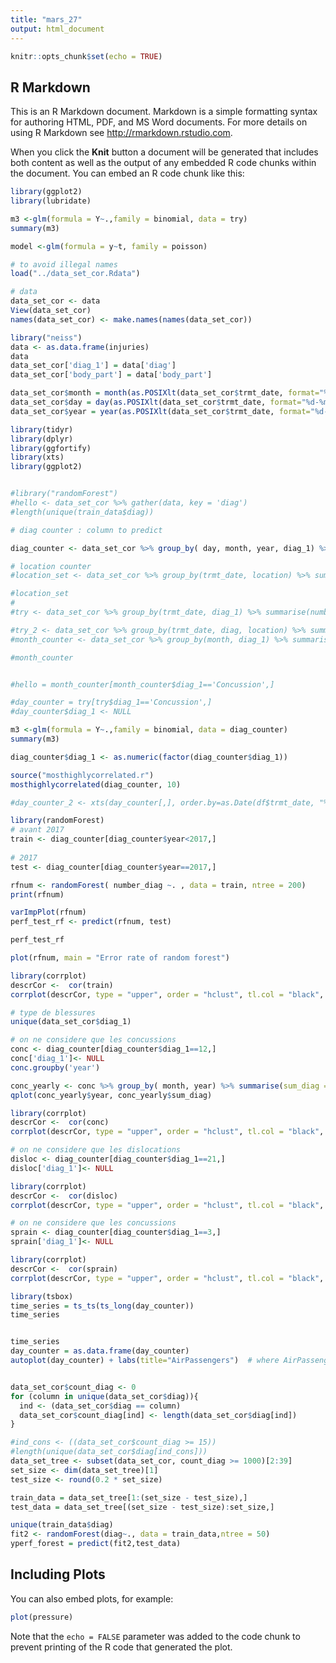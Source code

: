 ```yaml
---
title: "mars_27"
output: html_document
---
```


```r
knitr::opts_chunk$set(echo = TRUE)
```

## R Markdown

This is an R Markdown document. Markdown is a simple formatting syntax for authoring HTML, PDF, and MS Word documents. For more details on using R Markdown see <http://rmarkdown.rstudio.com>.

When you click the **Knit** button a document will be generated that includes both content as well as the output of any embedded R code chunks within the document. You can embed an R code chunk like this:

```r

library(ggplot2)
library(lubridate)

m3 <-glm(formula = Y~.,family = binomial, data = try)
summary(m3)

model <-glm(formula = y~t, family = poisson)

# to avoid illegal names
load("../data_set_cor.Rdata")

# data 
data_set_cor <- data
View(data_set_cor)
names(data_set_cor) <- make.names(names(data_set_cor))

library("neiss")
data <- as.data.frame(injuries)
data
data_set_cor['diag_1'] = data['diag']
data_set_cor['body_part'] = data['body_part']

data_set_cor$month = month(as.POSIXlt(data_set_cor$trmt_date, format="%d-%m-%Y"))
data_set_cor$day = day(as.POSIXlt(data_set_cor$trmt_date, format="%d-%m-%Y"))
data_set_cor$year = year(as.POSIXlt(data_set_cor$trmt_date, format="%d-%m-%Y"))

library(tidyr)
library(dplyr)
library(ggfortify)
library(xts)
library(ggplot2)


#library("randomForest")
#hello <- data_set_cor %>% gather(data, key = 'diag')
#length(unique(train_data$diag))

# diag counter : column to predict 

diag_counter <- data_set_cor %>% group_by( day, month, year, diag_1) %>% summarise(number_diag = n()) %>% arrange(day, month, year,number_diag)

# location counter 
#location_set <- data_set_cor %>% group_by(trmt_date, location) %>% summarise(number_location = n()) %>% #arrange(trmt_date,number_location)

#location_set
#
#try <- data_set_cor %>% group_by(trmt_date, diag_1) %>% summarise(number_diag = n()) %>% arrange(trmt_date,number_diag)

#try_2 <- data_set_cor %>% group_by(trmt_date, diag, location) %>% summarise(number_diag = n()) %>% arrange(trmt_date,number_diag)
#month_counter <- data_set_cor %>% group_by(month, diag_1) %>% summarise(number_diag = n()) %>% arrange(month,number_diag)

#month_counter


#hello = month_counter[month_counter$diag_1=='Concussion',]

#day_counter = try[try$diag_1=='Concussion',]
#day_counter$diag_1 <- NULL

m3 <-glm(formula = Y~.,family = binomial, data = diag_counter)
summary(m3)

diag_counter$diag_1 <- as.numeric(factor(diag_counter$diag_1))

source("mosthighlycorrelated.r")
mosthighlycorrelated(diag_counter, 10)

#day_counter_2 <- xts(day_counter[,], order.by=as.Date(df$trmt_date, "%m-%d-%Y"))

library(randomForest)
# avant 2017
train <- diag_counter[diag_counter$year<2017,]
  
# 2017
test <- diag_counter[diag_counter$year==2017,]

rfnum <- randomForest( number_diag ~. , data = train, ntree = 200)
print(rfnum)

```

```r
varImpPlot(rfnum)
perf_test_rf <- predict(rfnum, test)

perf_test_rf
```


```r
plot(rfnum, main = "Error rate of random forest")
```


```r

library(corrplot)
descrCor <-  cor(train)
corrplot(descrCor, type = "upper", order = "hclust", tl.col = "black", tl.srt = 45)


```
```r
# type de blessures
unique(data_set_cor$diag_1)
```

```r
# on ne considere que les concussions
conc <- diag_counter[diag_counter$diag_1==12,]
conc['diag_1']<- NULL
conc.groupby('year')

conc_yearly <- conc %>% group_by( month, year) %>% summarise(sum_diag = n()) %>% arrange(year, month)
qplot(conc_yearly$year, conc_yearly$sum_diag)

```

```r
library(corrplot)
descrCor <-  cor(conc)
corrplot(descrCor, type = "upper", order = "hclust", tl.col = "black", tl.srt = 45)
```
```r
# on ne considere que les dislocations
disloc <- diag_counter[diag_counter$diag_1==21,]
disloc['diag_1']<- NULL
```

```r
library(corrplot)
descrCor <-  cor(disloc)
corrplot(descrCor, type = "upper", order = "hclust", tl.col = "black", tl.srt = 45)
```
```r
# on ne considere que les concussions
sprain <- diag_counter[diag_counter$diag_1==3,]
sprain['diag_1']<- NULL

```

```r
library(corrplot)
descrCor <-  cor(sprain)
corrplot(descrCor, type = "upper", order = "hclust", tl.col = "black", tl.srt = 45)
```



```r


library(tsbox)
time_series = ts_ts(ts_long(day_counter))
time_series


time_series
day_counter = as.data.frame(day_counter)
autoplot(day_counter) + labs(title="AirPassengers")  # where AirPassengers is a 'ts' object


data_set_cor$count_diag <- 0
for (column in unique(data_set_cor$diag)){
  ind <- (data_set_cor$diag == column)
  data_set_cor$count_diag[ind] <- length(data_set_cor$diag[ind])
}

#ind_cons <- ((data_set_cor$count_diag >= 15))
#length(unique(data_set_cor$diag[ind_cons]))
data_set_tree <- subset(data_set_cor, count_diag >= 1000)[2:39]
set_size <- dim(data_set_tree)[1]
test_size <- round(0.2 * set_size)

train_data = data_set_tree[1:(set_size - test_size),]
test_data = data_set_tree[(set_size - test_size):set_size,]

unique(train_data$diag)
fit2 <- randomForest(diag~., data = train_data,ntree = 50)
yperf_forest = predict(fit2,test_data)

```

## Including Plots

You can also embed plots, for example:

```r
plot(pressure)
```

Note that the `echo = FALSE` parameter was added to the code chunk to prevent printing of the R code that generated the plot.
